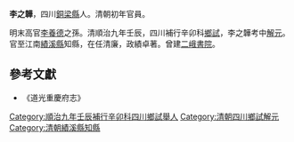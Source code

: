 '''李之韡'''，四川[[銅梁縣|銅梁縣]]人。清朝初年官員。

明末高官[[李養德|李養德]]之孫。清順治九年壬辰，四川補行辛卯科[[鄉試|鄉試]]，李之韡考中[[解元|解元]]。官至江南[[績溪縣|績溪縣]]知縣，在任清廉，政績卓著。曾建[[二峨書院|二峨書院]]。

==參考文獻==
*《道光重慶府志》

{{DEFAULTSORT:Li李}}
[[Category:順治九年壬辰補行辛卯科四川鄉試舉人|Category:順治九年壬辰補行辛卯科四川鄉試舉人]]
[[Category:清朝四川鄉試解元|Category:清朝四川鄉試解元]]
[[Category:清朝績溪縣知縣|Category:清朝績溪縣知縣]]